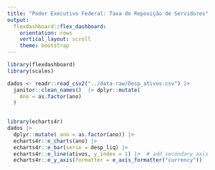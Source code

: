 ```yaml
---
title: "Poder Executivo Federal: Taxa de Reposição de Servidores"
output: 
  flexdashboard::flex_dashboard:
    orientation: rows
    vertical_layout: scroll
    theme: bootstrap
---
```



```r
library(flexdashboard)
library(scales)

dados <- readr::read_csv2("../data-raw/Desp_ativos.csv") |> 
  janitor::clean_names()  |> dplyr::mutate(
    Ano = as.factor(ano)
  )
   


```

```r

library(echarts4r)
dados |> 
  dplyr::mutate( ano = as.factor(ano)) |>
  echarts4r::e_charts(ano) |> 
  echarts4r::e_bar(serie = desp_liq) |> 
  echarts4r::e_line(ativos, y_index = 1) |>  # add secondary axis
  echarts4r::e_y_axis(formatter = e_axis_formatter("currency")) 
  

```



